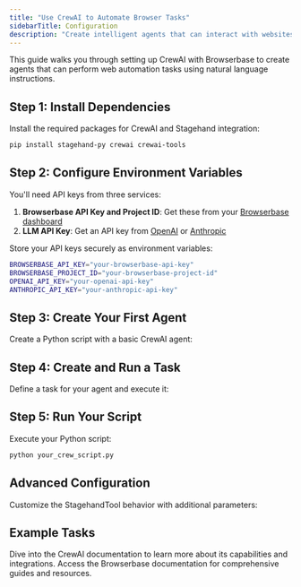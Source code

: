 ```yaml
---
title: "Use CrewAI to Automate Browser Tasks"
sidebarTitle: Configuration
description: "Create intelligent agents that can interact with websites and automate browser tasks using natural language instructions"
---
```


This guide walks you through setting up CrewAI with Browserbase to create agents that can perform web automation tasks using natural language instructions.

## Step 1: Install Dependencies

Install the required packages for CrewAI and Stagehand integration:

```bash
pip install stagehand-py crewai crewai-tools
```

## Step 2: Configure Environment Variables

You'll need API keys from three services:

1. **Browserbase API Key and Project ID**: Get these from your [Browserbase dashboard](https://www.browserbase.com/)
2. **LLM API Key**: Get an API key from [OpenAI](https://platform.openai.com/api-keys) or [Anthropic](https://console.anthropic.com/)

Store your API keys securely as environment variables:

```bash
BROWSERBASE_API_KEY="your-browserbase-api-key"
BROWSERBASE_PROJECT_ID="your-browserbase-project-id"
OPENAI_API_KEY="your-openai-api-key"
ANTHROPIC_API_KEY="your-anthropic-api-key"
```

## Step 3: Create Your First Agent

Create a Python script with a basic CrewAI agent:

## Step 4: Create and Run a Task

Define a task for your agent and execute it:

## Step 5: Run Your Script

Execute your Python script:

```bash
python your_crew_script.py
```

## Advanced Configuration

Customize the StagehandTool behavior with additional parameters:

## Example Tasks

<Tabs>
  <Tab title="Form Submission" value="form-submission" label="Python">
    
  </Tab>
  <Tab title="Data Extraction" value="data-extraction" label="Python">
    
  </Tab>
  <Tab title="Multi-step Navigation" value="multi-step-navigation" label="Python">
    
  </Tab>
</Tabs>

<CardGroup cols={2}>
  <Card title="CrewAI Documentation" icon="book" href="https://docs.crewai.com/">
    Dive into the CrewAI documentation to learn more about its capabilities and integrations.
  </Card>
  <Card title="Browserbase Documentation" icon="book" href="https://docs.browserbase.com/">
    Access the Browserbase documentation for comprehensive guides and resources.
  </Card>
</CardGroup>